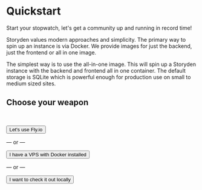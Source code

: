 
# Quickstart

Start your stopwatch, let's get a community up and running in record time!

Storyden values modern approaches and simplicity. The primary way to spin up an instance is via Docker. We provide images for just the backend, just the frontend or all in one image.

The simplest way is to use the all-in-one image. This will spin up a Storyden instance with the backend and frontend all in one container. The default storage is SQLite which is powerful enough for production use on small to medium sized sites.

## Choose your weapon

<br />

<VStack>

<Button as="a" href="/docs/quickstart/fly" size="lg" w="full">Let's use Fly.io</Button>

<p>— or —</p>

<Button as="a" href="/docs/quickstart/vps" size="lg" w="full">I have a VPS with Docker installed</Button>

<p>— or —</p>

<Button as="a" href="/docs/quickstart/local" size="lg" w="full">I want to check it out locally</Button>

</VStack>